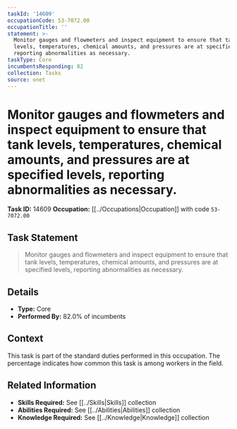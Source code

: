 ```yaml
---
taskId: '14609'
occupationCode: 53-7072.00
occupationTitle: ''
statement: >-
  Monitor gauges and flowmeters and inspect equipment to ensure that tank
  levels, temperatures, chemical amounts, and pressures are at specified levels,
  reporting abnormalities as necessary.
taskType: Core
incumbentsResponding: 82
collection: Tasks
source: onet
---
```

# Monitor gauges and flowmeters and inspect equipment to ensure that tank levels, temperatures, chemical amounts, and pressures are at specified levels, reporting abnormalities as necessary.

**Task ID:** 14609
**Occupation:** [[../Occupations|Occupation]] with code `53-7072.00`

## Task Statement

> Monitor gauges and flowmeters and inspect equipment to ensure that tank levels, temperatures, chemical amounts, and pressures are at specified levels, reporting abnormalities as necessary.

## Details

- **Type:** Core
- **Performed By:** 82.0% of incumbents

## Context

This task is part of the standard duties performed in this occupation. The percentage indicates how common this task is among workers in the field.

## Related Information

- **Skills Required:** See [[../Skills|Skills]] collection
- **Abilities Required:** See [[../Abilities|Abilities]] collection
- **Knowledge Required:** See [[../Knowledge|Knowledge]] collection
